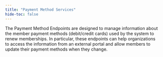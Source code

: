 ```yaml
---
title: "Payment Method Services"
hide-toc: false
---
```


The Payment Method Endpoints are designed to manage information about the member payment methods (debit/credit cards) used by the system to renew memberships. In particular, these endpoints can help organizations to access the information from an external portal and allow members to update their payment methods when they change.
